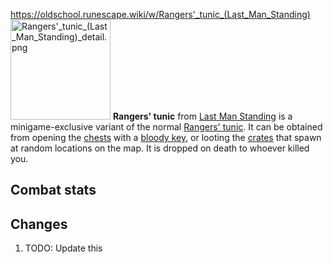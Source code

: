 https://oldschool.runescape.wiki/w/Rangers'_tunic_(Last_Man_Standing)
{{Infobox Item
|name = Rangers' tunic
|image = [[File:Rangers' tunic (Last Man Standing).png]]
|release = [[4 August]] [[2016]]
|update = Last Man Standing Beta and Splashing Restrictions  # TODO: Update this
|members = No
|quest = No
|tradeable = No
|placeholder = No
|equipable = Yes
|stackable = No
|noteable = Yes
|options = Wear, Drop
|examine = Lightweight body armour ideal for rangers.
|value = 10
|alchable = No
|weight = 3.0
|id = 27179
}}
[[File:Rangers' tunic (Last Man Standing) detail.png|160px|left]]
'''Rangers' tunic''' from [[Last Man Standing]] is a minigame-exclusive variant of the normal [[Rangers' tunic]]. It can be obtained from opening the [[Chest (Last Man Standing)|chests]] with a [[bloody key]], or looting the [[Crate (Last Man Standing)|crates]] that spawn at random locations on the map. It is dropped on death to whoever killed you.

==Combat stats==
{{Infobox Bonuses
|astab = 0
|aslash = 0
|acrush = 0
|amagic = -15
|arange = 15
|dstab = 6
|dslash = 9
|dcrush = 12
|dmagic = 6
|drange = 6
|str = 0
|rstr = 0
|mdmg = 0
|prayer = 0
|slot = body
|image = [[File:Rangers' tunic equipped male.png|160px]]
|altimage = [[File:Rangers' tunic equipped female.png|160px]]
}}

==Changes==
# TODO: Update this
{{Subject changes header}}
{{Subject changes
|date = 4 August 2016
|update = Last Man Standing
|change = The item was made fully available with the release of Last Man Standing.
}}
{{Subject changes footer}}

{{Last Man Standing In-game Items}}